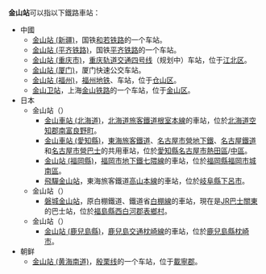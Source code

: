 {{NoteTA
|T=zh-hans:金山站;zh-hk:金山站;zh-tw:金山車站;
|1=zh-hans:金山站;zh-hk:金山站;zh-tw:金山車站;
}}
'''金山站'''可以指以下鐵路車站：
* 中國
**[[金山站_(新疆)|金山站 (新疆)]]，国铁[[和若铁路|和若铁路]]的一个车站。
**[[金山站_(平齐铁路)|金山站 (平齐铁路)]]，国铁[[平齐铁路|平齐铁路]]的一个车站。
**[[金山站_(重庆市)|金山站 (重庆市)]]，[[重庆轨道交通|重庆轨道交通]][[重庆轨道交通四号线|四号线]]（规划中）车站，位于[[江北区_(重庆市)|江北区]]。
**[[金山站_(厦门)|金山站 (厦门)]]，厦门快速公交车站。
**[[金山站_(福州)|金山站 (福州)]]，[[福州地铁|福州地铁]]{{福州地铁线路名|2}}、{{福州地铁线路名|5}}车站，位于[[仓山区|仓山区]]。
**[[金山卫站|金山卫站]]，上海[[金山铁路|金山铁路]]的一个车站，位于[[金山区_(上海市)|金山区]]。
* 日本
** 金山站（{{lang|ja|かなやまえき}}）
*** [[金山車站_(北海道)|金山車站 (北海道)]]，[[北海道旅客鐵道|北海道旅客鐵道]][[根室本線|根室本線]]的車站，位於[[北海道|北海道]][[空知郡|空知郡]][[南富良野町|南富良野町]]。
*** [[金山車站_(愛知縣)|金山車站 (愛知縣)]]，[[東海旅客鐵道|東海旅客鐵道]]、[[名古屋市營地下鐵|名古屋市營地下鐵]]、[[名古屋鐵道|名古屋鐵道]]和[[名古屋市營巴士|名古屋市營巴士]]的共用車站，位於[[愛知縣|愛知縣]][[名古屋市|名古屋市]][[熱田區|熱田區]]/[[中區_(名古屋市)|中區]]。
*** [[金山站_(福岡縣)|金山站 (福岡縣)]]，[[福岡市地下鐵|福岡市地下鐵]][[七隈線|七隈線]]的車站，位於[[福岡縣|福岡縣]][[福岡市|福岡市]][[城南區|城南區]]。
*** [[飛驒金山站|飛驒金山站]]，東海旅客鐵道[[高山本線|高山本線]]的車站，位於[[岐阜縣|岐阜縣]][[下呂市|下呂市]]。
** 金山站（{{lang|ja|かねやまえき}}）
*** [[磐城金山站|磐城金山站]]，原白棚鐵道、鐵道省[[白棚線|白棚線]]的車站，現在是[[JR巴士關東|JR巴士關東]]的巴士站，位於[[福島縣|福島縣]][[西白河郡|西白河郡]][[表鄉村|表鄉村]]。
** 金山站（{{lang|ja|きんざんえき}}）
*** [[金山站_(鹿兒島縣)|金山站 (鹿兒島縣)]]，[[鹿兒島交通|鹿兒島交通]][[枕崎線|枕崎線]]的車站，位於[[鹿兒島縣|鹿兒島縣]][[枕崎市|枕崎市]]。
* 朝鲜
** [[金山站_(黄海南道)|金山站 (黄海南道)]]，[[殷栗线|殷栗线]]的一个车站，位于[[載寧郡|載寧郡]]。
{{disambig|cat=三字車站名消歧義|dx=三字車站名消歧義}}